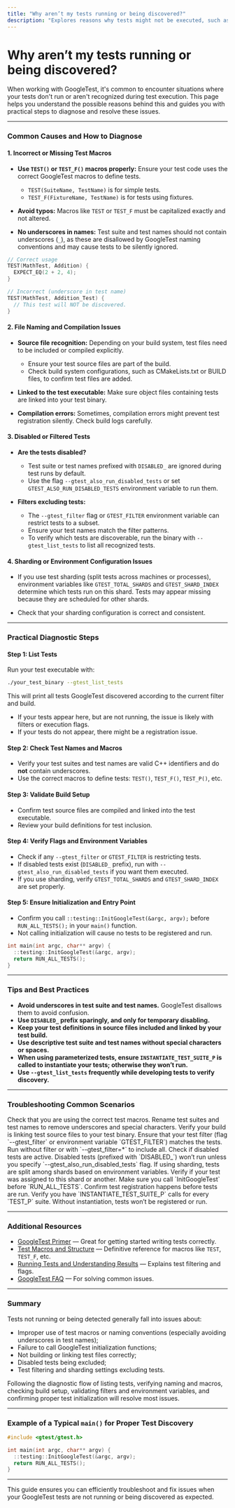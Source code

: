 ```yaml
---
title: "Why aren’t my tests running or being discovered?"
description: "Explores reasons why tests might not be executed, such as incorrect macros, file naming issues, or build misconfigurations. Provides practical diagnostic steps and tips on using test filters or command-line options to isolate issues."
---
```


# Why aren’t my tests running or being discovered?

When working with GoogleTest, it's common to encounter situations where your tests don't run or aren't recognized during test execution. This page helps you understand the possible reasons behind this and guides you with practical steps to diagnose and resolve these issues.

---

### Common Causes and How to Diagnose

#### 1. Incorrect or Missing Test Macros

- **Use `TEST()` or `TEST_F()` macros properly:** Ensure your test code uses the correct GoogleTest macros to define tests.
  - `TEST(SuiteName, TestName)` is for simple tests.
  - `TEST_F(FixtureName, TestName)` is for tests using fixtures.

- **Avoid typos:** Macros like `TEST` or `TEST_F` must be capitalized exactly and not altered.

- **No underscores in names:** Test suite and test names should not contain underscores (`_`), as these are disallowed by GoogleTest naming conventions and may cause tests to be silently ignored.

```cpp
// Correct usage
TEST(MathTest, Addition) {
  EXPECT_EQ(2 + 2, 4);
}

// Incorrect (underscore in test name)
TEST(MathTest, Addition_Test) {
  // This test will NOT be discovered.
}
```

#### 2. File Naming and Compilation Issues

- **Source file recognition:** Depending on your build system, test files need to be included or compiled explicitly.
  - Ensure your test source files are part of the build.
  - Check build system configurations, such as CMakeLists.txt or BUILD files, to confirm test files are added.

- **Linked to the test executable:** Make sure object files containing tests are linked into your test binary.

- **Compilation errors:** Sometimes, compilation errors might prevent test registration silently. Check build logs carefully.

#### 3. Disabled or Filtered Tests

- **Are the tests disabled?**
  - Test suite or test names prefixed with `DISABLED_` are ignored during test runs by default.
  - Use the flag `--gtest_also_run_disabled_tests` or set `GTEST_ALSO_RUN_DISABLED_TESTS` environment variable to run them.

- **Filters excluding tests:**
  - The `--gtest_filter` flag or `GTEST_FILTER` environment variable can restrict tests to a subset.
  - Ensure your test names match the filter patterns.
  - To verify which tests are discoverable, run the binary with `--gtest_list_tests` to list all recognized tests.

#### 4. Sharding or Environment Configuration Issues

- If you use test sharding (split tests across machines or processes), environment variables like `GTEST_TOTAL_SHARDS` and `GTEST_SHARD_INDEX` determine which tests run on this shard. Tests may appear missing because they are scheduled for other shards.

- Check that your sharding configuration is correct and consistent.

---

### Practical Diagnostic Steps

#### Step 1: List Tests

Run your test executable with:

```bash
./your_test_binary --gtest_list_tests
```

This will print all tests GoogleTest discovered according to the current filter and build.

- If your tests appear here, but are not running, the issue is likely with filters or execution flags.
- If your tests do not appear, there might be a registration issue.

#### Step 2: Check Test Names and Macros

- Verify your test suites and test names are valid C++ identifiers and do **not** contain underscores.
- Use the correct macros to define tests: `TEST()`, `TEST_F()`, `TEST_P()`, etc.

#### Step 3: Validate Build Setup

- Confirm test source files are compiled and linked into the test executable.
- Review your build definitions for test inclusion.

#### Step 4: Verify Flags and Environment Variables

- Check if any `--gtest_filter` or `GTEST_FILTER` is restricting tests.
- If disabled tests exist (`DISABLED_` prefix), run with `--gtest_also_run_disabled_tests` if you want them executed.
- If you use sharding, verify `GTEST_TOTAL_SHARDS` and `GTEST_SHARD_INDEX` are set properly.

#### Step 5: Ensure Initialization and Entry Point

- Confirm you call `::testing::InitGoogleTest(&argc, argv);` before `RUN_ALL_TESTS();` in your `main()` function.
- Not calling initialization will cause no tests to be registered and run.

```cpp
int main(int argc, char** argv) {
  ::testing::InitGoogleTest(&argc, argv);
  return RUN_ALL_TESTS();
}
```

---

### Tips and Best Practices

- **Avoid underscores in test suite and test names.** GoogleTest disallows them to avoid confusion.
- **Use `DISABLED_` prefix sparingly, and only for temporary disabling.**
- **Keep your test definitions in source files included and linked by your test build.**
- **Use descriptive test suite and test names without special characters or spaces.**
- **When using parameterized tests, ensure `INSTANTIATE_TEST_SUITE_P` is called to instantiate your tests; otherwise they won’t run.**
- **Use `--gtest_list_tests` frequently while developing tests to verify discovery.**

---

### Troubleshooting Common Scenarios

<AccordionGroup title="Common Issues & How to Solve">
<Accordion title="My tests are defined but don’t appear in the test list">
Check that you are using the correct test macros. Rename test suites and test names to remove underscores and special characters. Verify your build is linking test source files to your test binary.
</Accordion>
<Accordion title="Tests are listed but none are run">
Ensure that your test filter (flag `--gtest_filter` or environment variable `GTEST_FILTER`) matches the tests. Run without filter or with `--gtest_filter=*` to include all. Check if disabled tests are active.
</Accordion>
<Accordion title="Disabled tests don’t run">
Disabled tests (prefixed with `DISABLED_`) won’t run unless you specify `--gtest_also_run_disabled_tests` flag.
</Accordion>
<Accordion title="Tests skipped due to sharding">
If using sharding, tests are split among shards based on environment variables. Verify if your test was assigned to this shard or another.
</Accordion>
<Accordion title="No tests run, and I don’t see any errors">
Make sure you call `InitGoogleTest` before `RUN_ALL_TESTS`. Confirm test registration happens before tests are run.
</Accordion>
<Accordion title="My parameterized tests aren’t running">
Verify you have `INSTANTIATE_TEST_SUITE_P` calls for every `TEST_P` suite. Without instantiation, tests won’t be registered or run.
</Accordion>
</AccordionGroup>

---

### Additional Resources

- [GoogleTest Primer](https://google.github.io/googletest/primer.html) — Great for getting started writing tests correctly.
- [Test Macros and Structure](https://google.github.io/googletest/reference/testing.html#TEST) — Definitive reference for macros like `TEST`, `TEST_F`, etc.
- [Running Tests and Understanding Results](https://google.github.io/googletest/advanced.html#running-tests) — Explains test filtering and flags.
- [GoogleTest FAQ](https://github.com/google/googletest/blob/main/docs/faq.md) — For solving common issues.

---

### Summary

Tests not running or being detected generally fall into issues about:

- Improper use of test macros or naming conventions (especially avoiding underscores in test names);
- Failure to call GoogleTest initialization functions;
- Not building or linking test files correctly;
- Disabled tests being excluded;
- Test filtering and sharding settings excluding tests.

Following the diagnostic flow of listing tests, verifying naming and macros, checking build setup, validating filters and environment variables, and confirming proper test initialization will resolve most issues.

---

### Example of a Typical `main()` for Proper Test Discovery

```cpp
#include <gtest/gtest.h>

int main(int argc, char** argv) {
  ::testing::InitGoogleTest(&argc, argv);
  return RUN_ALL_TESTS();
}
```

---

This guide ensures you can efficiently troubleshoot and fix issues when your GoogleTest tests are not running or being discovered as expected.